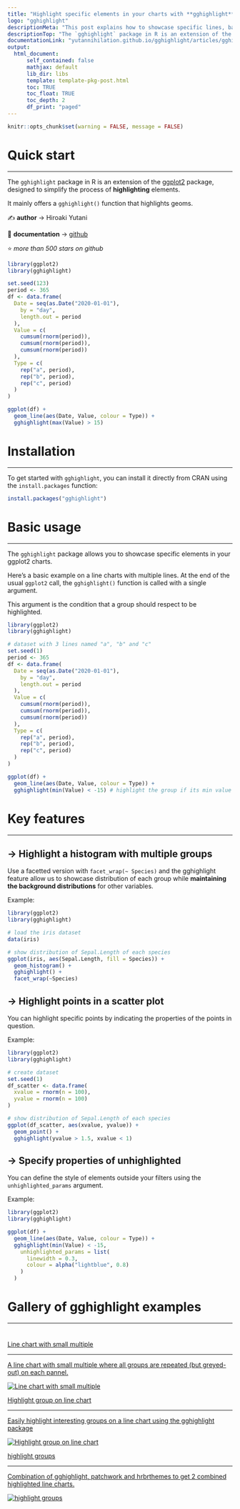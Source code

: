 ```yaml
---
title: "Highlight specific elements in your charts with **gghighlight**"
logo: "gghighlight"
descriptionMeta: "This post explains how to showcase specific lines, bars or points in you ggplot2 plots using the gghighlight package. It provides several reproducible examples with explanation and R code."
descriptionTop: "The `gghighlight` package in R is an extension of the [ggplot2](https://r-graph-gallery.com/ggplot2-package.html) package, designed to simplify the process of **highlighting** elements.<br/>This post showcases the **key features** of `gghighlight` and provides a set of **graph examples** using the package."
documentationLink: "yutannihilation.github.io/gghighlight/articles/gghighlight.html"
output:
  html_document:
      self_contained: false    
      mathjax: default
      lib_dir: libs
      template: template-pkg-post.html
      toc: TRUE
      toc_float: TRUE
      toc_depth: 2
      df_print: "paged"
---
```


```r
knitr::opts_chunk$set(warning = FALSE, message = FALSE)
```

<div class="container">

# Quick start
***
The `gghighlight` package in R is an extension of the [ggplot2](https://r-graph-gallery.com/ggplot2-package.html) package, designed to simplify the process of **highlighting** elements.

<div class = "row">

<div class = "col-md-5  col-sm-12 align-self-center">

It mainly offers a `gghighlight()` function that highlights geoms.

✍️ **author** &rarr; Hiroaki Yutani

📘 **documentation** &rarr; [github](https://github.com/yutannihilation/gghighlight)

⭐️ *more than 500 stars on github*
</div>

<div class = "col-md-7  col-sm-12">
```r
library(ggplot2)
library(gghighlight)

set.seed(123)
period <- 365
df <- data.frame(
  Date = seq(as.Date("2020-01-01"),
    by = "day",
    length.out = period
  ),
  Value = c(
    cumsum(rnorm(period)),
    cumsum(rnorm(period)),
    cumsum(rnorm(period))
  ),
  Type = c(
    rep("a", period),
    rep("b", period),
    rep("c", period)
  )
)

ggplot(df) +
  geom_line(aes(Date, Value, colour = Type)) +
  gghighlight(max(Value) > 15)
```
</div>
</div>

# Installation
***
To get started with `gghighlight`, you can install it directly from CRAN using the `install.packages` function:

```r
install.packages("gghighlight")
```

# Basic usage 
***

The `gghighlight` package allows you to showcase specific elements in your ggplot2 charts.

Here's a basic example on a line charts with multiple lines. At the end of the usual `ggplot2` call, the `gghighlight()` function is called with a single argument. 

This argument is the condition that a group should respect to be highlighted.

```r
library(ggplot2)
library(gghighlight)

# dataset with 3 lines named "a", "b" and "c"
set.seed(1)
period <- 365
df <- data.frame(
  Date = seq(as.Date("2020-01-01"),
    by = "day",
    length.out = period
  ),
  Value = c(
    cumsum(rnorm(period)),
    cumsum(rnorm(period)),
    cumsum(rnorm(period))
  ),
  Type = c(
    rep("a", period),
    rep("b", period),
    rep("c", period)
  )
)

ggplot(df) +
  geom_line(aes(Date, Value, colour = Type)) +
  gghighlight(min(Value) < -15) # highlight the group if its min value is below -15
```

# Key features
***

## &rarr; Highlight a histogram with multiple groups
Use a facetted version with `facet_wrap(~ Species)` and the gghighlight feature allow us to showcase distribution of each group while **maintaining the background distributions** for other variables.

Example:

```r
library(ggplot2)
library(gghighlight)

# load the iris dataset
data(iris)

# show distribution of Sepal.Length of each species
ggplot(iris, aes(Sepal.Length, fill = Species)) +
  geom_histogram() +
  gghighlight() +
  facet_wrap(~Species)
```

## &rarr; Highlight points in a scatter plot
You can highlight specific points by indicating the properties of the points in question.

Example:

```r
library(ggplot2)
library(gghighlight)

# create dataset
set.seed(1)
df_scatter <- data.frame(
  xvalue = rnorm(n = 100),
  yvalue = rnorm(n = 100)
)

# show distribution of Sepal.Length of each species
ggplot(df_scatter, aes(xvalue, yvalue)) +
  geom_point() +
  gghighlight(yvalue > 1.5, xvalue < 1)
```

## &rarr; Specify properties of unhighlighted
You can define the style of elements outside your filters using the `unhighlighted_params` argument.

Example:

```r
library(ggplot2)
library(gghighlight)

ggplot(df) +
  geom_line(aes(Date, Value, colour = Type)) +
  gghighlight(min(Value) < -15,
    unhighlighted_params = list(
      linewidth = 0.3,
      colour = alpha("lightblue", 0.8)
    )
  )
```




# Gallery of gghighlight examples
***

<section class=bg id=portfolio style=padding-top:10px><div class=container><div class=row id=portfolio-items><div class='portfolio-item col-sm-6 col-md-4'><a class=portfolio-link href="https://www.r-graph-gallery.com/web-line-chart-small-multiple-all-group-greyed-out.htm"l><div class=portfolio-hover><div class=portfolio-hover-content><p>Line chart with small multiple<hr><p class=explanation_portfolio>A line chart with small multiple where all groups are repeated                 (but greyed-out) on each pannel.</div></div><img alt='Line chart with small multiple'class='img-fluid imgOfPortfolio'src=../img/fromTheWeb/we-line-chart-consumer-confidence.png></a></div><div class='portfolio-item col-sm-6 col-md-4'><a class=portfolio-link href="https://www.r-graph-gallery.com/354-highlight-specific-elements-in-line-chart.html"><div class=portfolio-hover><div class=portfolio-hover-content><p>Highlight group on line chart<hr><p class=explanation_portfolio>Easily highlight interesting groups on a line chart using                     the gghighlight package</div></div><img alt='Highlight group on line chart'class='img-fluid imgOfPortfolio'src=../img/graph/354-highlight-specific-elements-in-line-chart-1.png></a></div><div class='portfolio-item col-sm-6 col-md-4'><a class=portfolio-link href="https://www.r-graph-gallery.com/354-highlight-specific-elements-in-line-chart.html"><div class=portfolio-hover><div class=portfolio-hover-content><p>highlight groups<hr><p class=explanation_portfolio>Combination of gghighlight, patchwork and hrbrthemes to get                     2 combined highlighted line charts.</div></div><img alt='highlight groups'class='img-fluid imgOfPortfolio'src=../img/graph/354-highlight-specific-elements-in-line-chart-2.png></a></div></div></div></section>







<!-- Close container -->
</div>
